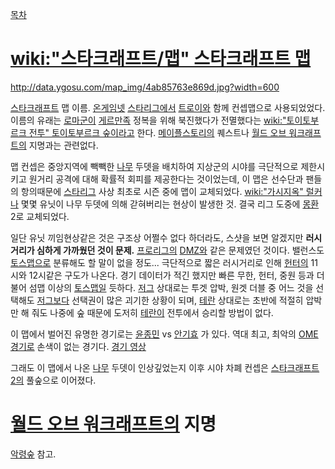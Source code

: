 [[목차]]
= [[wiki:"스타크래프트/맵" 스타크래프트 맵]] =
http://data.ygosu.com/map_img/4ab85763e869d.jpg?width=600

[[스타크래프트]] 맵 이름. [[온게임넷]] [[스타리그]]에서 [[트로이]]와 함께 컨셉맵으로 사용되었었다. 이름의 유래는 [[로마군]]이 [[게르만족]] 정복을 위해 북진했다가 전멸했다는 [[wiki:"토이토부르크 전투" 토이토부르크 숲]]이라고 한다. [[메이플스토리]]의 퀘스트나 [[월드 오브 워크래프트]]의 지명과는 관련없다.

맵 컨셉은 중앙지역에 빽빽한 [[나무]] 두뎃을 배치하여 지상군의 시야를 극단적으로 제한시키고 원거리 공격에 대해 확률적 회피를 제공한다는 것이었는데, 이 맵은 선수단과 팬들의 항의때문에 [[스타리그]] 사상 최초로 시즌 중에 맵이 교체되었다. [[wiki:"가시지옥" 럴커]]나 몇몇 유닛이 나무 두뎃에 의해 갇혀버리는 현상이 발생한 것. 결국 리그 도중에 [[몽환]] 2로 교체되었다.

일단 유닛 끼임현상같은 것은 구조상 어쩔수 없다 하더라도, 스샷을 보면 알겠지만 '''러시거리가 심하게 가까웠던 것이 문제.''' [[프로리그]]의 [[DMZ]]와 같은 문제였던 것이다. 밸런스도 [[토스맵]]으로 분류해도 할 말이 없을 정도... 극단적으로 짧은 러시거리로 인해 [[헌터]]의 11시와 12시같은 구도가 나온다. 경기 데이터가 적긴 했지만 빠른 무한, 헌터, 중원 등과 더불어 섬맵 이상의 [[토스맵]]일 듯하다. [[저그]] 상대로는 투겟 압박, 원겟 더블 중 어느 것을 선택해도 [[저그]]보다 선택권이 많은 괴기한 상황이 되며, [[테란]] 상대로는 초반에 적절히 압박만 해 줘도 나중에 숲 때문에 도저히 [[테란]]이 전투에서 승리할 방법이 없다.

이 맵에서 벌어진 유명한 경기로는 [[윤종민]] vs [[안기효]] 가 있다. 역대 최고, 최악의 [[OME]]경기로 손색이 없는 경기다. [http://www.youtube.com/watch?v=eAX__rxwZbM 경기 영상]

그래도 이 맵에서 나온 [[나무]] 두뎃이 인상깊었는지 이후 시야 차폐 컨셉은 [[스타크래프트 2]]의 풀숲으로 이어졌다.
= [[월드 오브 워크래프트]]의 지명 =
[[악령숲]] 참고.
